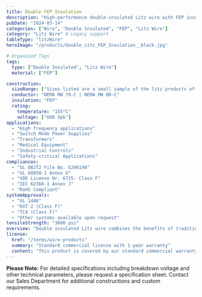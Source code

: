 ```yaml
---
title: Double FEP Insulation
description: "High-performance double-insulated Litz wire with FEP insulation, engineered for high-frequency applications requiring superior insulation properties."
pubDate: "2024-03-14"
categories: ["Wire", "Double Insulated", "FEP", "Litz Wire"]
category: "Litz Wire" # Legacy support
tableType: "litzWire"
heroImage: "/products/Double_Litz_FEP_Insulation__black.jpg"

# Organized Tags
tags:
  type: ["Double Insulated", "Litz Wire"]
  material: ["FEP"]

construction:
  sizeRange: ["Sizes listed are a small sample of the litz products offered. Contact the Sales Department."]
  conductor: "NEMA MW 79-C | NEMA MW 80-C"
  insulation: "FEP"
  rating:
    temperature: "155°C"
    voltage: ["600 Vpk"]
applications:
  - "High frequency applications"
  - "Switch Mode Power Supplies"
  - "Transformers"
  - "Medical Equipment"
  - "Industrial Controls"
  - "Safety-critical Applications"
compliances:
  - "UL OBJT2 File No. E206198"
  - "UL 60950-1 Annex U"
  - "VDE License Nr. 6715: Class F"
  - "IEC 62368-1 Annex J"
  - "RoHS Compliant"
systemApprovals:
  - "UL 1446"
  - "RXT-2 (Class F)"
  - "TCA (Class F)"
  - "Other systems available upon request"
tensileStrength: "3000 psi"
overview: "Double insulated Litz wire combines the benefits of traditional Litz wire construction with enhanced FEP insulation properties, making it ideal for high-frequency applications requiring reinforced insulation. FEP insulation provides excellent chemical resistance, high temperature performance, and superior electrical properties."
license:
  href: "/terms/wire-products"
  summary: "Standard commercial license with 1-year warranty"
  content: "This product is covered by our standard commercial warranty for a period of one year from the date of purchase. The warranty covers manufacturing defects and material failures under normal use conditions. Custom modifications or applications outside the specified parameters may void the warranty."
---
```



<DoubleInsulatedLitzTable client:load />

**Please Note:** For detailed specifications including breakdown voltage and other technical parameters, please request a specification sheet. Contact our Sales Department for additional constructions and custom requirements. 